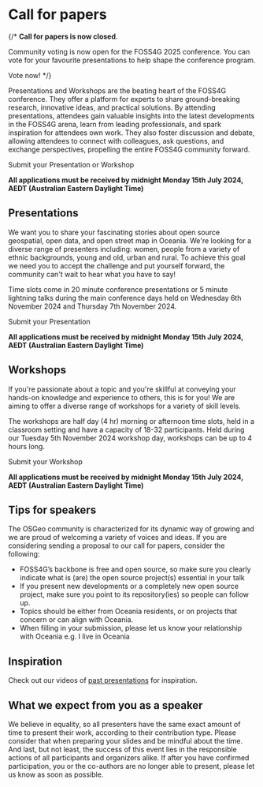 <Title>FOSS4G 2025 - Call For Papers</Title>

<HeaderImage url="imgs/group photo.jpeg" positionY="40%" height="300px" />

# Call for papers

{/* **Call for papers is now closed**.

Community voting is now open for the FOSS4G 2025 conference. You can vote for your favourite presentations to help shape the conference program.

<StyledButton target="https://talks.osgeo.org/foss4g-2025/p/voting/signup/">
  Vote now!
</StyledButton> */}

Presentations and Workshops are the beating heart of the FOSS4G conference. They offer a platform for experts to share ground-breaking research, innovative ideas, and practical solutions. By attending presentations, attendees gain valuable insights into the latest developments in the FOSS4G arena, learn from leading professionals, and spark inspiration for attendees own work. They also foster discussion and debate, allowing attendees to connect with colleagues, ask questions, and exchange perspectives, propelling the entire FOSS4G community forward.

<StyledButton target="https://talks.osgeo.org/foss4g-2025/cfp">
  Submit your Presentation or Workshop
</StyledButton>

**All applications must be received by midnight Monday 15th July 2024, AEDT (Australian Eastern Daylight Time)**

## Presentations

We want you to share your fascinating stories about open source geospatial, open data, and open street map in Oceania. We're looking for a diverse range of presenters including: women, people from a variety of ethnic backgrounds, young and old, urban and rural. To achieve this goal we need you to accept the challenge and put yourself forward, the community can't wait to hear what you have to say!

Time slots come in 20 minute conference presentations or 5 minute lightning talks during the main conference days held on Wednesday 6th November 2024 and Thursday 7th November 2024.

<StyledButton target="https://talks.osgeo.org/foss4g-2025/cfp">
  Submit your Presentation
</StyledButton>

**All applications must be received by midnight Monday 15th July 2024, AEDT (Australian Eastern Daylight Time)**

## Workshops

If you're passionate about a topic and you're skillful at conveying your hands-on knowledge and experience to others, this is for you! We are aiming to offer a diverse range of workshops for a variety of skill levels.

The workshops are half day (4 hr) morning or afternoon time slots, held in a classroom setting and have a capacity of 18-32 participants. Held during our Tuesday 5th November 2024 workshop day, workshops can be up to 4 hours long.

<StyledButton target="https://talks.osgeo.org/foss4g-2025/cfp">
  Submit your Workshop
</StyledButton>

**All applications must be received by midnight Monday 15th July 2024, AEDT (Australian Eastern Daylight Time)**

## Tips for speakers

The OSGeo community is characterized for its dynamic way of growing and we are proud of welcoming a variety of voices and ideas. If you are considering sending a proposal to our call for papers, consider the following:

- FOSS4G’s backbone is free and open source, so make sure you clearly indicate what is (are) the open source project(s) essential in your talk
- If you present new developments or a completely new open source project, make sure you point to its repository(ies) so people can follow up.
- Topics should be either from Oceania residents, or on projects that concern or can align with Oceania.
- When filling in your submission, please let us know your relationship with Oceania e.g. I live in Oceania

## Inspiration

Check out our videos of [past presentations](https://www.youtube.com/@foss4g-sotm-oceania) for inspiration.

## What we expect from you as a speaker

We believe in equality, so all presenters have the same exact amount of time to present their work, according to their contribution type. Please consider that when preparing your slides and be mindful about the time.
And last, but not least, the success of this event lies in the responsible actions of all participants and organizers alike. If after you have confirmed participation, you or the co-authors are no longer able to present, please let us know as soon as possible.
